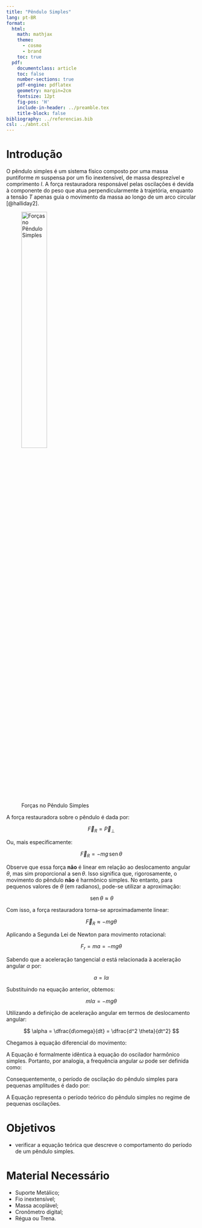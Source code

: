 ```yaml
---
title: "Pêndulo Simples"
lang: pt-BR
format:
  html:
    math: mathjax
    theme:
      - cosmo
      - brand
    toc: true
  pdf:
    documentclass: article
    toc: false
    number-sections: true
    pdf-engine: pdflatex
    geometry: margin=2cm
    fontsize: 12pt
    fig-pos: 'H'
    include-in-header: ../preamble.tex
    title-block: false
bibliography: ../referencias.bib
csl: ../abnt.csl
---
```


```{=latex}
\thispagestyle{empty}

\noindent
\textcolor{uftverde}{\rule{\textwidth}{1.5pt}}

\vspace{0.2cm}

\begin{minipage}[c]{0.6\textwidth}
  \textbf{UNIVERSIDADE FEDERAL DO TOCANTINS}\\
  CÂMPUS UNIVERSITÁRIO DE PALMAS\\
  LABORATÓRIO DE ENSINO DE FÍSICA
\end{minipage}
\hfill
\begin{minipage}[c]{0.4\textwidth}
  \flushright
  \includegraphics[width=0.25\textwidth]{../../assets/img/identidade-visual/uftlabfis.png}
\end{minipage}

\vspace{0.2cm}

\noindent
\textcolor{uftverde}{\rule{\textwidth}{1.5pt}}

\vspace{0.5cm}

\begin{center}
  {\Large{Pêndulo Simples}}
\end{center}

\setlength{\parindent}{1.25cm}
``` 



# Introdução


O pêndulo simples é um sistema físico composto por uma massa puntiforme $m$ suspensa por um fio inextensível, de massa desprezível e comprimento $l$. A força restauradora responsável pelas oscilações é devida à componente do peso que atua perpendicularmente à trajetória, enquanto a tensão $T$ apenas guia o movimento da massa ao longo de um arco circular [@halliday2].


![Forças no Pêndulo Simples](../../assets/img/roteiros/fisica-2/pendulo-simples/pendulo-simples.png){#fig-pendulo width=40%}

A força restauradora sobre o pêndulo é dada por:

$$
    \vec{F}_R = \vec{P}_{\perp}
$$

Ou, mais especificamente:

$$
    \vec{F}_R = -mg \,\text{sen}\, \theta
$$

Observe que essa força **não** é linear em relação ao deslocamento angular $\theta$, mas sim proporcional a $\text{sen}\, \theta$. Isso significa que, rigorosamente, o movimento do pêndulo **não** é harmônico simples. No entanto, para pequenos valores de $\theta$ (em radianos), pode-se utilizar a aproximação:

$$
\,\text{sen}\, \theta \approx \theta
$$

Com isso, a força restauradora torna-se aproximadamente linear:

$$
    \vec{F}_R \approx -mg \theta
$$

Aplicando a Segunda Lei de Newton para movimento rotacional:

$$
    F_r = ma = -mg \theta
$$

Sabendo que a aceleração tangencial $a$ está relacionada à aceleração angular $\alpha$ por:

$$
a = l \alpha
$$

Substituindo na equação anterior, obtemos:

$$
    ml\alpha = -mg\theta
$$

Utilizando a definição de aceleração angular em termos de deslocamento angular:

$$
\alpha = \dfrac{d\omega}{dt} = \dfrac{d^2 \theta}{dt^2}
$$

Chegamos à equação diferencial do movimento:

\begin{equation}\tag{1}\label{eq:diferencial}
    \dfrac{d^2 \theta}{dt^2} + \dfrac{g}{l} \theta = 0
\end{equation}

A Equação \ref{eq:diferencial} é formalmente idêntica à equação do oscilador harmônico simples. Portanto, por analogia, a frequência angular $\omega$ pode ser definida como:

\begin{equation}\tag{2}\label{eq:frequencia}
    \omega^2 = \dfrac{g}{l}
\end{equation}

Consequentemente, o período de oscilação do pêndulo simples para pequenas amplitudes é dado por:

\begin{align}
    T &= \dfrac{2\pi}{\omega} \nonumber\\
    T &= 2\pi \sqrt{\dfrac{l}{g}}\tag{3}\label{eq:periodo}
\end{align}

A Equação \ref{eq:periodo} representa o período teórico do pêndulo simples no regime de pequenas oscilações.




# Objetivos

* verificar a equação teórica que descreve o comportamento do período de um pêndulo simples.


# Material Necessário

* Suporte Metálico;
* Fio inextensível;
* Massa acoplável;
* Cronômetro digital;
* Régua ou Trena.


```{=latex}

\section{Andamento das atividades}

\begin{enumerate}
	\item Com o comprimento do fio de  40 cm, desloque o pêndulo (aproximadamente 5 cm) do seu ponto de equilíbrio e deixe-o oscilar.
	\item Cronometre o tempo de 10 oscilações completas e anote o valor na Tabela \ref{tab:dados}.
	\item Repita os procedimentos anteriores para todos os valores de $l$ escritos na Tabela \ref{tab:dados}.
	\item Repita os passos acima parao  comprimento $l = 80$ cm. Deverá ser calculado o valor do período teórico (Equação \ref{eq:periodo}) e o erro percentual com base na Equação \ref{eq:erro}.
\end{enumerate}

\begin{table}
  \begin{tabular}{c}
  \end{tabular}
  \label{tab:teste}
\end{table}

\begin{equation}\tag{4}\label{eq:erro}
    E (\%) = \dfrac{|T_{\mbox{experimental}}  - T_{\mbox{teórico}}|}{T_{\mbox{teórico}}} \times 100
\end{equation}


\begin{table}[H]
    \centering
    \caption{Período de oscilação do pêndulo em relação ao comprimento $l$ do fio}
    \label{tab:dados}
    \begin{tabular}{c | p{4cm} | p{4cm} | p{3.5cm} | c}
        \hline
        \rowcolor{gray!30!} $l$ (m) & Tempo de 10 oscilações ($t$) s & Período experimental $T = t / 10$ s & Período teórico (Equação \ref{eq:periodo}) & Erro $E$ (\%) \\ \hline
        0,4 m & & & & \\ \hline
        \rowcolor{gray!30!} 0,8 m & & & & \\ \hline
    \end{tabular}
\end{table}






\section*{Referências}

```


```{=html}

<script>
document.addEventListener('DOMContentLoaded', () => {
  // Modifica o título
  const h2 = document.querySelector(".quarto-alternate-formats h2");
  if (h2) h2.textContent = "Roteiros disponíveis";

  // Lista de objetos com os itens
  const itens = [
    {
      href: "pendulo-simples.pdf",
      label: "Versão do Labfis"
    },
  ];

  // Seleciona a ul e atualiza os itens
  const ul = document.querySelector(".quarto-alternate-formats ul");
  if (ul) {
    ul.innerHTML = ""; // limpa a lista

    itens.forEach(item => {
      const li = document.createElement("li");
      const a = document.createElement("a");
      a.href = item.href;
      a.setAttribute("data-original-href", item.href);
      a.setAttribute("target", "_blank");
      a.innerHTML = `<i class="bi bi-file-pdf"></i> ${item.label}`;
      li.appendChild(a);
      ul.appendChild(li);
    });
  }
});
</script>



```













